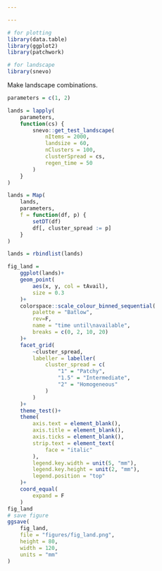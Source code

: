 ```yaml
---

---
```


```r
# for plotting
library(data.table)
library(ggplot2)
library(patchwork)

# for landscape
library(snevo)
```

Make landscape combinations.

```r
parameters = c(1, 2)

lands = lapply(
    parameters,
    function(cs) {
        snevo::get_test_landscape(
            nItems = 2000,
            landsize = 60,
            nClusters = 100,
            clusterSpread = cs,
            regen_time = 50
        )
    }
)

lands = Map(
    lands,
    parameters,
    f = function(df, p) {
        setDT(df)
        df[, cluster_spread := p]
    }
)

lands = rbindlist(lands)
```

```r
fig_land = 
    ggplot(lands)+
    geom_point(
        aes(x, y, col = tAvail),
        size = 0.3
    )+
    colorspace::scale_colour_binned_sequential(
        palette = "Batlow",
        rev=F,
        name = "time until\navailable",
        breaks = c(0, 2, 10, 20)
    )+
    facet_grid(
        ~cluster_spread,
        labeller = labeller(
            cluster_spread = c(
                "1" = "Patchy",
                "1.5" = "Intermediate",
                "2" = "Homogeneous"
            )
        )
    )+
    theme_test()+
    theme(
        axis.text = element_blank(),
        axis.title = element_blank(),
        axis.ticks = element_blank(),
        strip.text = element_text(
            face = "italic"
        ),
        legend.key.width = unit(5, "mm"),
        legend.key.height = unit(2, "mm"),
        legend.position = "top"
    )+
    coord_equal(
        expand = F
    )
fig_land
# save figure
ggsave(
    fig_land,
    file = "figures/fig_land.png",
    height = 80,
    width = 120,
    units = "mm"
)
```
